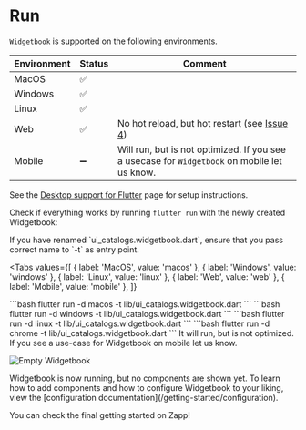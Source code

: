 # Run

`Widgetbook` is supported on the following environments.

| Environment | Status | Comment                                                                                           |
| ----------- | ------ | ------------------------------------------------------------------------------------------------- |
| MacOS       | ✅     |
| Windows     | ✅     |
| Linux       | ✅     |
| Web         | ✅     | No hot reload, but hot restart (see [Issue 4](https://github.com/widgetbook/widgetbook/issues/4)) |
| Mobile      | ➖     | Will run, but is not optimized. If you see a usecase for `Widgetbook` on mobile let us know.      |

See the [Desktop support for Flutter](https://docs.flutter.dev/desktop) page for setup instructions.

Check if everything works by running `flutter run` with the newly created Widgetbook:

<Info>
  If you have renamed `ui_catalogs.widgetbook.dart`, ensure that you pass correct name to `-t` as
  entry point.
</Info>

<Tabs
  values={[
    { label: 'MacOS', value: 'macos' },
    { label: 'Windows', value: 'windows' },
    { label: 'Linux', value: 'linux' },
    { label: 'Web', value: 'web' },
    { label: 'Mobile', value: 'mobile' },
  ]}
>
  <TabItem value="macos">
    ```bash flutter run -d macos -t lib/ui_catalogs.widgetbook.dart ```
  </TabItem>
  <TabItem value="macos">
    ```bash flutter run -d windows -t lib/ui_catalogs.widgetbook.dart ```
  </TabItem>
  <TabItem value="macos">
    ```bash flutter run -d linux -t lib/ui_catalogs.widgetbook.dart ```
  </TabItem>
  <TabItem value="web">
    ```bash flutter run -d chrome -t lib/ui_catalogs.widgetbook.dart ```
  </TabItem>
  <TabItem value="web">
    It will run, but is not optimized. If you see a use-case for Widgetbook on mobile let us know.
  </TabItem>
</Tabs>

<Image
  zoom
  src="/assets/screenshots/empty_project.png"
  alt="Empty Widgetbook"
  caption="Empty Widgetbook"
/>

<Success>
  Widgetbook is now running, but no components are shown yet. To learn how to add components and how
  to configure Widgetbook to your liking, view the [configuration
  documentation](/getting-started/configuration).
</Success>

You can check the final getting started on Zapp!

<Zapp id="zl406qol506" />
